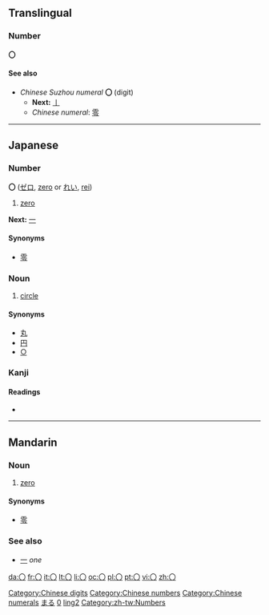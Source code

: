 ==Translingual==

===Number===
'''〇'''

====See also====
* ''Chinese Suzhou numeral'' '''〇''' (digit)
** '''Next:''' [[〡]]
** ''Chinese numeral'': [[零]]

[[Category:Chinese digits]]
[[Category:Chinese numbers]]
[[Category:Chinese numerals]]

----

==Japanese==

===Number===
'''〇''' ([[ゼロ]], [[zero]] or [[れい]], [[rei]])

# [[zero]]

'''Next:''' [[一]]

====Synonyms====
* [[零]]

===Noun===
{{ja-noun|k|hira=まる|rom=maru}}

# [[circle]]

====Synonyms====
* [[丸]]
* [[円]]
* [[○]]

===Kanji===
{{ja-kanji|grade=|rs=〇00}}

====Readings====
* {{ja-readings|on=|kun=[[まる]] ([[maru]]), [[かんじすうじゼロ]] ([[kanjisūjizero]])}}

[[Category:Japanese language|まる]]
[[Category:Japanese numbers|0]]

----

==Mandarin==

===Noun===
{{infl|cmn|noun|traditional and simplified||Pinyin|líng}}

# [[zero]]

====Synonyms====
* [[零]]

===See also===
* [[一]] ''one''

[[Category:zh-cn:Numbers|ling2]]
[[Category:zh-tw:Numbers]]

[[da:〇]]
[[fr:〇]]
[[it:〇]]
[[lt:〇]]
[[li:〇]]
[[oc:〇]]
[[pl:〇]]
[[pt:〇]]
[[vi:〇]]
[[zh:〇]]